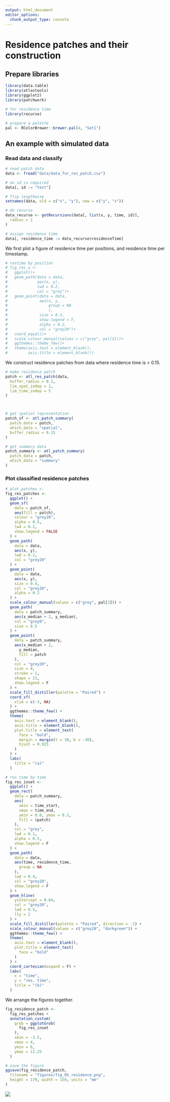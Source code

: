 ```yaml
---
output: html_document
editor_options: 
  chunk_output_type: console
---
```


# Residence patches and their construction

## Prepare libraries {-}

```r
library(data.table)
library(atlastools)
library(ggplot2)
library(patchwork)

# for residence time
library(recurse)

# prepare a palette
pal <- RColorBrewer::brewer.pal(4, "Set1")
```

## An example with simulated data

### Read data and classify

```r
# read patch data
data <- fread("data/data_for_res_patch.csv")

# an id is required
data[, id := "test"]

# flip lengthwise
setnames(data, old = c("x", "y"), new = c("y", "x"))

# do recurse
data_recurse <- getRecursions(data[, list(x, y, time, id)],
  radius = 1
)

# assign residence time
data[, residence_time := data_recurse$residenceTime]
```

We first plot a figure of residence time per positions, and residence time per timestamp.

```r
# restime by position
# fig_res_a <-
#   ggplot()+
#   geom_path(data = data,
#             aes(x, y),
#             lwd = 0.2,
#             col = "grey")+
#   geom_point(data = data,
#              aes(x, y,
#                  group = NA
#                  ),
#              size = 0.3,
#              show.legend = F,
#              alpha = 0.2,
#              col = "grey20")+
#   coord_equal()+
#   scale_colour_manual(values = c("grey", pal[3]))+
#   ggthemes::theme_few()+
#   theme(axis.text = element_blank(),
#         axis.title = element_blank())
```

We construct residence patches from data where residence time is > 0.15.

```r
# make residence patch
patch <- atl_res_patch(data,
  buffer_radius = 0.1,
  lim_spat_indep = 1,
  lim_time_indep = 5
)



# get spatial representation
patch_sf <- atl_patch_summary(
  patch_data = patch,
  which_data = "spatial",
  buffer_radius = 0.15
)

# get summary data
patch_summary <- atl_patch_summary(
  patch_data = patch,
  which_data = "summary"
)
```

### Plot classified residence patches

```r
# plot_patches <-
fig_res_patches <-
  ggplot() +
  geom_sf(
    data = patch_sf,
    aes(fill = patch),
    colour = "grey20",
    alpha = 0.5,
    lwd = 0.2,
    show.legend = FALSE
  ) +
  geom_path(
    data = data,
    aes(x, y),
    lwd = 0.2,
    col = "grey20"
  ) +
  geom_point(
    data = data,
    aes(x, y),
    size = 0.4,
    col = "grey20",
    alpha = 0.2
  ) +
  scale_colour_manual(values = c("grey", pal[3])) +
  geom_path(
    data = patch_summary,
    aes(x_median + 2, y_median),
    col = "grey0",
    size = 0.5
  ) +
  geom_point(
    data = patch_summary,
    aes(x_median + 2,
      y_median,
      fill = patch
    ),
    col = "grey20",
    size = 4,
    stroke = 1,
    shape = 21,
    show.legend = F
  ) +
  scale_fill_distiller(palette = "Paired") +
  coord_sf(
    xlim = c(-3, NA)
  ) +
  ggthemes::theme_few() +
  theme(
    axis.text = element_blank(),
    axis.title = element_blank(),
    plot.title = element_text(
      face = "bold",
      margin = margin(t = 30, b = -30),
      hjust = 0.925
    )
  ) +
  labs(
    title = "(a)"
  )

# res time by time
fig_res_inset <-
  ggplot() +
  geom_rect(
    data = patch_summary,
    aes(
      xmin = time_start,
      xmax = time_end,
      ymin = 0.0, ymax = 0.2,
      fill = (patch)
    ),
    col = "grey",
    lwd = 0.1,
    alpha = 0.5,
    show.legend = F
  ) +
  geom_path(
    data = data,
    aes(time, residence_time,
      group = NA
    ),
    lwd = 0.4,
    col = "grey20",
    show.legend = F
  ) +
  geom_hline(
    yintercept = 0.04,
    col = "grey20",
    lwd = 0.5,
    lty = 2
  ) +
  scale_fill_distiller(palette = "Paired", direction = -1) +
  scale_colour_manual(values = c("grey20", "darkgreen")) +
  ggthemes::theme_few() +
  theme(
    axis.text = element_blank(),
    plot.title = element_text(
      face = "bold"
    )
  ) +
  coord_cartesian(expand = F) +
  labs(
    x = "time",
    y = "res. time",
    title = "(b)"
  )
```

We arrange the figures together.

```r
fig_residence_patch <-
  fig_res_patches +
  annotation_custom(
    grob = ggplotGrob(
      fig_res_inset
    ),
    xmin = -3.5,
    xmax = 4,
    ymin = 6,
    ymax = 12.25
  )

# save the figure
ggsave(fig_residence_patch,
  filename = "figures/fig_05_residence.png",
  height = 170, width = 150, units = "mm"
)
```

![](figures/fig_06_residence.png)
